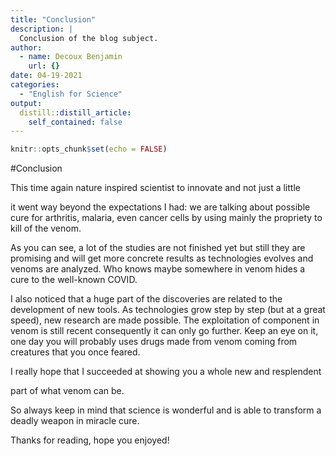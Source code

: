 ```yaml
---
title: "Conclusion"
description: |
  Conclusion of the blog subject.
author:
  - name: Decoux Benjamin
    url: {}
date: 04-19-2021
categories:
  - "English for Science"
output:
  distill::distill_article:
    self_contained: false
---
```


```r
knitr::opts_chunk$set(echo = FALSE)
```

#Conclusion

This time again nature inspired scientist to innovate and not just a little

it went way beyond the expectations I had: we are talking about possible cure for arthritis, malaria, even cancer cells by using mainly the propriety to kill of the venom.

As you can see, a lot of the studies are not finished yet but still they are promising and will get more concrete results as technologies evolves and venoms are analyzed. Who knows maybe somewhere in venom hides a cure to the well-known COVID.

I also noticed that a huge part of the discoveries are related to the development of new tools. As technologies grow step by step (but at a great speed), new research are made possible. The exploitation of component in venom is still recent consequently it can only go further. Keep an eye on it, one day you will probably uses drugs made from venom coming from creatures that you once feared.

I really hope that I succeeded at showing you a whole new and resplendent

part of what venom can be.

So always keep in mind that science is wonderful and is able to transform a deadly weapon in miracle cure.

Thanks for reading, hope you enjoyed!
